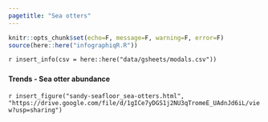 ```yaml
---
pagetitle: "Sea otters"
---
```


```r
knitr::opts_chunk$set(echo=F, message=F, warning=F, error=F)
source(here::here("infographiqR.R"))
```

`r insert_info(csv = here::here("data/gsheets/modals.csv"))`


### {.tabset}

#### Trends - Sea otter abundance

`r insert_figure("sandy-seafloor_sea-otters.html", "https://drive.google.com/file/d/1gICe7yDGS1j2NU3qTromeE_UAdnJd6iL/view?usp=sharing")`

